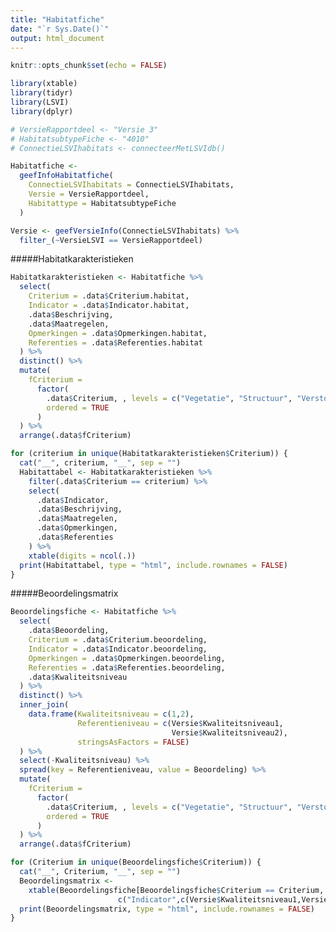```yaml
---
title: "Habitatfiche"
date: "`r Sys.Date()`"
output: html_document
---
```



```r
knitr::opts_chunk$set(echo = FALSE)
```


```r

library(xtable)
library(tidyr)
library(LSVI)
library(dplyr)

```



```r
# VersieRapportdeel <- "Versie 3"
# HabitatsubtypeFiche <- "4010"
# ConnectieLSVIhabitats <- connecteerMetLSVIdb()

Habitatfiche <- 
  geefInfoHabitatfiche(
    ConnectieLSVIhabitats = ConnectieLSVIhabitats,
    Versie = VersieRapportdeel,
    Habitattype = HabitatsubtypeFiche
  )

Versie <- geefVersieInfo(ConnectieLSVIhabitats) %>%
  filter_(~VersieLSVI == VersieRapportdeel)

```


#####Habitatkarakteristieken

```r

Habitatkarakteristieken <- Habitatfiche %>%
  select(
    Criterium = .data$Criterium.habitat,
    Indicator = .data$Indicator.habitat,
    .data$Beschrijving,
    .data$Maatregelen,
    Opmerkingen = .data$Opmerkingen.habitat,
    Referenties = .data$Referenties.habitat
  ) %>%
  distinct() %>%
  mutate(
    fCriterium =
      factor(
        .data$Criterium, , levels = c("Vegetatie", "Structuur", "Verstoring"),
        ordered = TRUE
      )
  ) %>%
  arrange(.data$fCriterium)

for (criterium in unique(Habitatkarakteristieken$Criterium)) {
  cat("__", criterium, "__", sep = "")
  Habitattabel <- Habitatkarakteristieken %>%
    filter(.data$Criterium == criterium) %>%
    select(
      .data$Indicator, 
      .data$Beschrijving, 
      .data$Maatregelen, 
      .data$Opmerkingen, 
      .data$Referenties
    ) %>%
    xtable(digits = ncol(.))
  print(Habitattabel, type = "html", include.rownames = FALSE)
}

```


#####Beoordelingsmatrix

```r

Beoordelingsfiche <- Habitatfiche %>%
  select(
    .data$Beoordeling,
    Criterium = .data$Criterium.beoordeling,
    Indicator = .data$Indicator.beoordeling,
    Opmerkingen = .data$Opmerkingen.beoordeling,
    Referenties = .data$Referenties.beoordeling,
    .data$Kwaliteitsniveau
  ) %>%
  distinct() %>%
  inner_join(
    data.frame(Kwaliteitsniveau = c(1,2), 
               Referentieniveau = c(Versie$Kwaliteitsniveau1, 
                                    Versie$Kwaliteitsniveau2),
               stringsAsFactors = FALSE)
  ) %>%
  select(-Kwaliteitsniveau) %>%
  spread(key = Referentieniveau, value = Beoordeling) %>%
  mutate(
    fCriterium =
      factor(
        .data$Criterium, , levels = c("Vegetatie", "Structuur", "Verstoring"),
        ordered = TRUE
      )
  ) %>%
  arrange(.data$fCriterium)

for (Criterium in unique(Beoordelingsfiche$Criterium)) {   
  cat("__", Criterium, "__", sep = "")
  Beoordelingsmatrix <- 
    xtable(Beoordelingsfiche[Beoordelingsfiche$Criterium == Criterium,
                        c("Indicator",c(Versie$Kwaliteitsniveau1,Versie$Kwaliteitsniveau2),"Opmerkingen","Referenties")])
  print(Beoordelingsmatrix, type = "html", include.rownames = FALSE)
}

```


